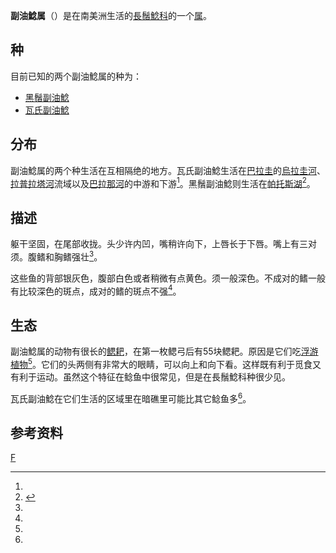 {{Automatic taxobox
| taxon = Parapimelodus
| authority = 
}}
'''副油鯰属'''（{{lang|la|Parapimelodus}}）是在南美洲生活的[[長鬚鯰科|長鬚鯰科]]的一个[[属_(生物)|属]]。

==种==
目前已知的两个副油鯰属的种为：
*[[黑鬚副油鯰|黑鬚副油鯰]]
*[[瓦氏副油鯰|瓦氏副油鯰]]

==分布==
副油鯰属的两个种生活在互相隔绝的地方。瓦氏副油鯰生活在[[巴拉圭|巴拉圭]]的[[烏拉圭河|烏拉圭河]]、[[拉普拉塔河|拉普拉塔河]]流域以及[[巴拉那河|巴拉那河]]的中游和下游<ref name=Lucena/>。黑鬚副油鯰则生活在[[帕托斯湖|帕托斯湖]]<ref name=Lucena>{{cite journal|title=Resurrection of the Neotropical Pimelodid Catfish ''Parapimelodus nigribarbis'' (Boulenger), with a Phylogenetic Diagnosis of the Genus ''Parapimelodus'' (Teleostei: Siluriformes)|first=Carlos A. S.|last=Lucena|jstor=1446545|coauthors=Malbarba, Luiz R.; Reis, Roberto E.|journal=Copeia|year=1992|issue=1|pages=138–146|doi=10.2307/1446545|volume=1992}}</ref>。

==描述==
躯干坚固，在尾部收拢。头少许内凹，嘴稍许向下，上唇长于下唇。嘴上有三对须。腹鳍和胸鳍强壮<ref name=Lucena/>。

这些鱼的背部银灰色，腹部白色或者稍微有点黄色。须一般深色。不成对的鳍一般有比较深色的斑点，成对的鳍的斑点不强<ref name=Lucena/>。

==生态==
副油鯰属的动物有很长的[[鳃耙|鳃耙]]，在第一枚鳃弓后有55块鳃耙。原因是它们吃[[浮游植物|浮游植物]]<ref name=Lucena/>。它们的头两侧有非常大的眼睛，可以向上和向下看。这样既有利于觅食又有利于运动。虽然这个特征在鲶鱼中很常见，但是在長鬚鯰科种很少见。

瓦氏副油鯰在它们生活的区域里在暗礁里可能比其它鲶鱼多<ref name=Lucena/>。

==参考资料==
{{reflist}}

{{Taxonbar}}
[[分类:長鬚鯰科|F]]